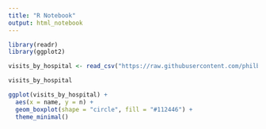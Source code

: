 ```yaml
---
title: "R Notebook"
output: html_notebook
---
```


```r
library(readr)
library(ggplot2)
```



```r

visits_by_hospital <- read_csv("https://raw.githubusercontent.com/philbowsher/Foundation-of-the-R-Workflow-workshop-2019-09-06/master/Examples/data/visits_by_hospital.csv")

visits_by_hospital
```

```r

ggplot(visits_by_hospital) +
  aes(x = name, y = n) +
  geom_boxplot(shape = "circle", fill = "#112446") +
  theme_minimal()

```

